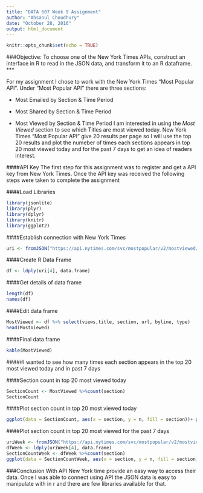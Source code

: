 ---
title: "DATA 607 Week 9 Assignment"
author: "Ahsanul Choudhury"
date: "October 28, 2016"
output: html_document
---

```{r setup, include=FALSE}
knitr::opts_chunk$set(echo = TRUE)
```

###Objective:
To choose one of the New York Times APIs, construct an interface in R to read in the JSON data, and transform it to an R dataframe.
***

For my assignment I chose to work with the New York Times "Most Popular API". Under "Most Popular API" there are three sections: 

-  Most Emailed by Section & Time Period

-  Most Shared by Section & Time Period

-  Most Viewed by Section & Time Period
I am interested in using the *Most Viewed* section to see which Titles are most viewed today. New York Times "Most Popular API" give 20 results per page so I will use the top 20 results and plot the numeber of times each sections appears in top 20 most viewed today and for the past 7 days to get an idea of readers interest.

####API Key
The first step for this assignment was to register and get a API key from New York Times. Once the API key was received the following steps were taken to complete the assignment

####Load Libraries
```{r library, include=TRUE}
library(jsonlite)
library(plyr)
library(dplyr)
library(knitr)
library(ggplot2)
```

####Establish connection with New York Times
```{r load_data, include=TRUE}
uri <- fromJSON("https://api.nytimes.com/svc/mostpopular/v2/mostviewed/all-sections/1.json?api-key=31f8d708d3d9492c906146c5a1215690")
```


####Create R Data Frame
```{r create_data_frame, include=TRUE}
df <- ldply(uri[4], data.frame)
```


####Get details of data frame
```{r get_details, include=TRUE}
length(df)
names(df)
```


####Edit data frame
```{r select_column, include=TRUE}
MostViewed <- df %>% select(views,title, section, url, byline, type)
head(MostViewed)
```

####Final data frame
```{r create_table, include=TRUE}
kable(MostViewed)
```


#####I wanted to see how many times each section appears in the top 20 most viewed today and in past 7 days

####Section count in top 20 most viewed today
```{r section_count, include=TRUE}
SectionCount <- MostViewed %>%count(section)
SectionCount
```


####Plot section count in top 20 most viewed today
```{r plot_today, include=TRUE}
ggplot(data = SectionCount, aes(x = section, y = n, fill = section))+ geom_bar(stat="identity", position="dodge") + ggtitle("Most Viewed by Section (Today)") + ylab("Frequency")+ coord_flip() + geom_text(aes(label = n))
```

####Plot section count in top 20 most viewed for the past 7 days
```{r plot_week, include=TRUE}
uriWeek <- fromJSON("https://api.nytimes.com/svc/mostpopular/v2/mostviewed/all-sections/7.json?api-key=31f8d708d3d9492c906146c5a1215690")
dfWeek <- ldply(uriWeek[4], data.frame)
SectionCountWeek <- dfWeek %>%count(section)
ggplot(data = SectionCountWeek, aes(x = section, y = n, fill = section))+ geom_bar(stat="identity", position="dodge") + ggtitle("Most Viewed by Section(1 Week)") + ylab("Frequency")+ coord_flip() + geom_text(aes(label = n))
```

###Conclusion
With API New York time provide an easy way to access their data. Once I was able to connect using API the JSON data is easy to manipulate with in r and there are few libraries available for that.